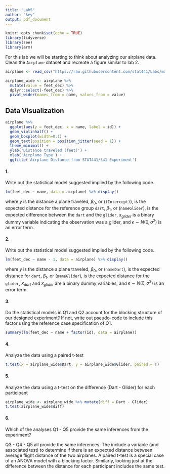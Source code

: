 ```yaml
---
title: "Lab5"
author: "key"
output: pdf_document
---
```


```r
knitr::opts_chunk$set(echo = TRUE)
library(tidyverse)
library(see)
library(arm)
```

For this lab we will be starting to think about analyzing our airplane data. Clean the `Airplane` dataset and recreate a figure similar to lab 2.


```r
airplane <- read_csv("https://raw.githubusercontent.com/stat441/Labs/main/airplane_clean.csv")

airplane_wide <- airplane %>% 
  mutate(value = feet_dec) %>% 
  dplyr::select(-feet_dec) %>% 
  pivot_wider(names_from = name, values_from = value)

```


## Data Visualization

```r
airplane %>% 
  ggplot(aes(y = feet_dec, x = name, label = id)) +  
  geom_violinhalf() + 
  geom_boxplot(width=0.1) + 
  geom_text(position = position_jitter(seed = 1)) + 
  theme_minimal() + 
  ylab('Distance traveled (feet)') + 
  xlab('Airplane Type') + 
  ggtitle('Airplane Distance from STAT441/541 Experiment')
```


#### 1. 

Write out the statistical model suggested implied by the following code. 

```r
lm(feet_dec ~ name, data = airplane) %>% display()
```

\begin{align}
y & = \beta_0 + \beta_1 x_{glider} + \epsilon
\end{align}

where $y$ is the distance a plane traveled, $\beta_0$, or (`(Intercept)`), is the expected distance for the reference group `dart`, $\beta_1$, or (`nameGlider`), is the expected difference between the `dart` and the `glider`, $x_{glider}$ is a binary dummy variable indicating the observation was a glider, and $\epsilon \sim N(0,\sigma^2)$ is an error term.

#### 2. 

Write out the statistical model suggested implied by the following code.

```r
lm(feet_dec ~ name - 1, data = airplane) %>% display()
```

\begin{align}
y & = \beta_0 x_{dart} + \beta_1 x_{glider} + \epsilon
\end{align}

where $y$ is the distance a plane traveled, $\beta_0$, or (`nameDart`), is the expected distance for `dart`, $\beta_1$, or (`nameGlider`), is the expected distance for the `glider`, $x_{dart}$ and $x_{glider}$ are a binary dummy variables, and $\epsilon \sim N(0,\sigma^2)$ is an error term.

#### 3.

Do the statistical models in Q1 and Q2 account for the blocking structure of our designed experiment? If not, write out pseudo-code to include this factor using the reference case specification of Q1.

```r
summary(lm(feet_dec ~ name + factor(id), data = airplane))
```

#### 4.

Analyze the data using a paired t-test

```r
t.test(x = airplane_wide$Dart, y = airplane_wide$Glider, paired = T) 
```


#### 5.

Analyze the data using a t-test on the difference (Dart - Glider) for each participant

```r
airplane_wide <- airplane_wide %>% mutate(diff = Dart - Glider)
t.test(airplane_wide$diff)
```

#### 6.

Which of the analyses Q1 - Q5 provide the same inferences from the experiment?

Q3 - Q4 - Q5 all provide the same inferences. The include a variable (and associated test) to determine if there is an expected distance between average flight distance of the two airplanes. A paired t-test is a special case of an ANOVA model with a blocking factor. Similarly, looking just at the difference between the distance for each participant includes the same test. 